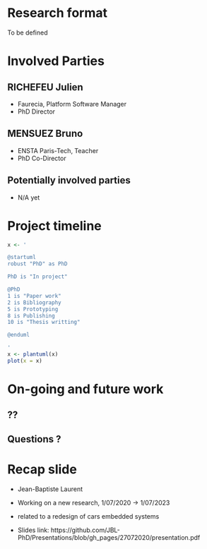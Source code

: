 # Research format

To be defined

# Involved Parties

## RICHEFEU Julien
  * Faurecia, Platform Software Manager
  * PhD Director

## MENSUEZ Bruno
  * ENSTA Paris-Tech, Teacher
  * PhD Co-Director

## Potentially involved parties
* N/A yet

# Project timeline

```r
x <- '

@startuml
robust "PhD" as PhD

PhD is "In project"

@PhD
1 is "Paper work"
2 is Bibliography
5 is Prototyping
8 is Publishing
10 is "Thesis writting"

@enduml

'
x <- plantuml(x)
plot(x = x)
```

# On-going and future work

## ??

## Questions ?

# Recap slide

- Jean-Baptiste Laurent
- Working on a new research, 1/07/2020 -> 1/07/2023
- related to a redesign of cars embedded systems

- Slides link: https://github.com/JBL-PhD/Presentations/blob/gh_pages/27072020/presentation.pdf
